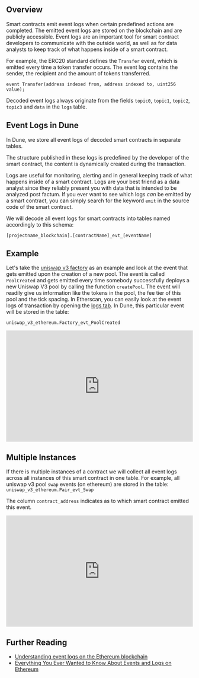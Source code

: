 ## Overview

Smart contracts emit event logs when certain predefined actions are completed. The emitted event logs are stored on the blockchain and are publicly accessible. Event logs are an important tool for smart contract developers to communicate with the outside world, as well as for data analysts to keep track of what happens inside of a smart contract.

For example, the ERC20 standard defines the `Transfer` event, which is emitted every time a token transfer occurs. The event log contains the sender, the recipient and the amount of tokens transferred.

```solidity
event Transfer(address indexed from, address indexed to, uint256 value);
```

Decoded event logs always originate from the fields `topic0`, `topic1`, `topic2`, `topic3` and `data` in the `logs` table.

## Event Logs in Dune

In Dune, we store all event logs of decoded smart contracts in separate tables.

The structure published in these logs is predefined by the developer of the smart contract, the content is dynamically created during the transaction.

Logs are useful for monitoring, alerting and in general keeping track of what happens inside of a smart contract. Logs are your best friend as a data analyst since they reliably present you with data that is intended to be analyzed post factum. If you ever want to see which logs _can_ be emitted by a smart contract, you can simply search for the keyword `emit` in the source code of the smart contract.

We will decode all event logs for smart contracts into tables named accordingly to this schema:

`[projectname_blockchain].[contractName]_evt_[eventName]`

## Example

Let's take the [uniswap v3 factory](https://etherscan.io/address/0x1f98431c8ad98523631ae4a59f267346ea31f984#code) as an example and look at the event that gets emitted upon the creation of a new pool. The event is called `PoolCreated` and gets emitted every time somebody successfully deploys a new Uniswap V3 pool by calling the function `createPool`. The event will readily give us information like the tokens in the pool, the fee tier of this pool and the tick spacing. In Etherscan, you can easily look at the event logs of transaction by opening the [logs tab](https://etherscan.io/tx/0xdeb368592f3de0f2840754bce61d2c3f29cdb3407c63c699052e68a854c71eaa#eventlog). In Dune, this particular event will be stored in the table:

`uniswap_v3_ethereum.Factory_evt_PoolCreated`

<div>
  <iframe
    src="https://dune.com/embeds/3456741/5808942/"
    width="100%"
    height="300px"
    frameBorder="0"
    scrolling="no"
  ></iframe>
</div>



## Multiple Instances

If there is multiple instances of a contract we will collect all event logs across all instances of this smart contract in one table. For example, all uniswap v3 pool `swap` events (on ethereum) are stored in the table: `uniswap_v3_ethereum.Pair_evt_Swap`

The column `contract_address` indicates as to which smart contract emitted this event.

<div>
  <iframe
    src="https://dune.com/embeds/3456754/5808958/"
    width="100%"
    height="300px"
    frameBorder="0"
    scrolling="no"
  ></iframe>
</div>





## Further Reading

- [Understanding event logs on the Ethereum blockchain](https://medium.com/mycrypto/understanding-event-logs-on-the-ethereum-blockchain-f4ae7ba50378)
- [Everything You Ever Wanted to Know About Events and Logs on Ethereum](https://medium.com/linum-labs/everything-you-ever-wanted-to-know-about-events-and-logs-on-ethereum-fec84ea7d0a5)


<CardGroup cols={2}>
  <Card
    title="Submit any contract for decoding"
    icon="file-import"
    iconType="duotone"
    href="/web-app/decoding/decoding-contracts"
  ></Card>
  <Card
    title="Explore already decoded contracts"
    icon="database"
    iconType="duotone"
    href="/data-catalog/evm/ethereum/decoded/contracts"
  ></Card>
</CardGroup>
